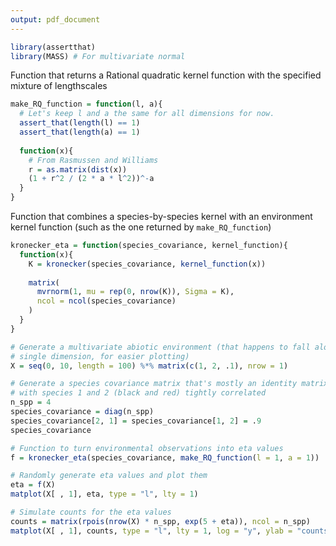 ```yaml
---
output: pdf_document
---
```

```r
library(assertthat)
library(MASS) # For multivariate normal
```

Function that returns a Rational quadratic kernel function with the specified mixture of lengthscales

```r
make_RQ_function = function(l, a){
  # Let's keep l and a the same for all dimensions for now.
  assert_that(length(l) == 1)
  assert_that(length(a) == 1)
  
  function(x){
    # From Rasmussen and Williams
    r = as.matrix(dist(x))
    (1 + r^2 / (2 * a * l^2))^-a
  }
}
```

Function that combines a species-by-species kernel with an environment kernel function (such as the one returned by `make_RQ_function`)

```r
kronecker_eta = function(species_covariance, kernel_function){
  function(x){
    K = kronecker(species_covariance, kernel_function(x))
    
    matrix(
      mvrnorm(1, mu = rep(0, nrow(K)), Sigma = K),
      ncol = ncol(species_covariance)
    )
  }
}
```

```r
# Generate a multivariate abiotic environment (that happens to fall along a
# single dimension, for easier plotting)
X = seq(0, 10, length = 100) %*% matrix(c(1, 2, .1), nrow = 1)

# Generate a species covariance matrix that's mostly an identity matrix, but
# with species 1 and 2 (black and red) tightly correlated
n_spp = 4
species_covariance = diag(n_spp)
species_covariance[2, 1] = species_covariance[1, 2] = .9
species_covariance
```

```r
# Function to turn environmental observations into eta values
f = kronecker_eta(species_covariance, make_RQ_function(l = 1, a = 1))

# Randomly generate eta values and plot them
eta = f(X)
matplot(X[ , 1], eta, type = "l", lty = 1)

# Simulate counts for the eta values
counts = matrix(rpois(nrow(X) * n_spp, exp(5 + eta)), ncol = n_spp)
matplot(X[ , 1], counts, type = "l", lty = 1, log = "y", ylab = "counts (log scale)")
```

